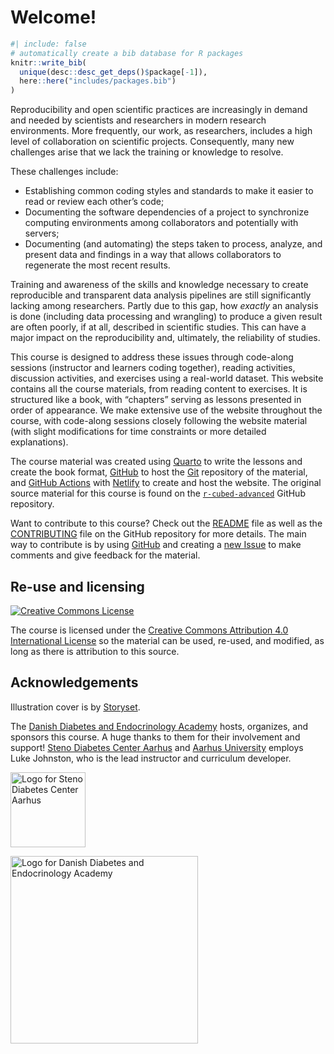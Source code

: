 # Welcome! {.unnumbered}

```r
#| include: false
# automatically create a bib database for R packages
knitr::write_bib(
  unique(desc::desc_get_deps()$package[-1]),
  here::here("includes/packages.bib")
)
```

Reproducibility and open scientific practices are increasingly in demand
and needed by scientists and researchers in modern research
environments. More frequently, our work, as researchers, includes a high
level of collaboration on scientific projects. Consequently, many new
challenges arise that we lack the training or knowledge to resolve.

These challenges include:

-   Establishing common coding styles and standards to make it easier to
    read or review each other’s code;
-   Documenting the software dependencies of a project to synchronize
    computing environments among collaborators and potentially with
    servers;
-   Documenting (and automating) the steps taken to process, analyze,
    and present data and findings in a way that allows collaborators to
    regenerate the most recent results.

Training and awareness of the skills and knowledge necessary to create
reproducible and transparent data analysis pipelines are still
significantly lacking among researchers. Partly due to this gap, how
*exactly* an analysis is done (including data processing and
wrangling) to produce a given result are often poorly, if at all,
described in scientific studies. This can have a major impact on the
reproducibility and, ultimately, the reliability of studies.

This course is designed to address these issues through code-along
sessions (instructor and learners coding together), reading activities,
discussion activities, and exercises using a real-world dataset. This
website contains all the course materials, from reading content to
exercises. It is structured like a book, with "chapters" serving as
lessons presented in order of appearance. We make extensive use of the
website throughout the course, with code-along sessions closely
following the website material (with slight modifications for time
constraints or more detailed explanations).

The course material was created using [Quarto](https://quarto.org/) to
write the lessons and create the book format,
[GitHub](https://github.com/) to host the [Git](https://git-scm.com/)
repository of the material, and [GitHub
Actions](https://github.com/features/actions) with
[Netlify](https://www.netlify.com/) to create and host the website. The
original source material for this course is found on the
[`r-cubed-advanced`](https://github.com/rostools/r-cubed-advanced)
GitHub repository.

Want to contribute to this course? Check out the
[README](https://github.com/rostools/r-cubed-advanced/blob/main/README.md)
file as well as the
[CONTRIBUTING](https://github.com/rostools/r-cubed-advanced/blob/main/CONTRIBUTING.md)
file on the GitHub repository for more details. The main way to
contribute is by using [GitHub](https://github.com/) and creating a [new
Issue](https://github.com/rostools/r-cubed-advanced/issues/new) to make
comments and give feedback for the material.

## Re-use and licensing {#licensing}

<a rel="license" href="http://creativecommons.org/licenses/by/4.0/"><img src="https://i.creativecommons.org/l/by/4.0/80x15.png" alt="Creative Commons License" style="border-width:0"/></a>

The course is licensed under the [Creative Commons Attribution 4.0
International License](https://creativecommons.org/licenses/by/4.0/) so
the material can be used, re-used, and modified, as long as there is
attribution to this source.

## Acknowledgements

Illustration cover is by [Storyset](https://storyset.com/work).

The [Danish Diabetes and Endocrinology Academy](https://www.ddeacademy.dk/)
hosts, organizes, and sponsors this course. A huge thanks to them for
their involvement and support! [Steno Diabetes Center
Aarhus](https://www.stenoaarhus.dk/) and [Aarhus
University](https://au.dk) employs Luke Johnston, who is the lead
instructor and curriculum developer.

::: {layout-ncol=2}
![](images/logo-sdca.png){width="120px" alt="Logo for Steno Diabetes Center Aarhus"}

![](images/logo-ddea.svg){width="300px" alt="Logo for Danish Diabetes and Endocrinology Academy"}
:::
